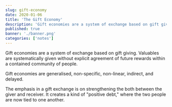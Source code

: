 ```yaml
---
slug: gift-economy
date: 2020-01-06
title: 'The Gift Economy'
description: 'Gift economies are a system of exchange based on gift giving. Valuables are systematically given without explicit agreement of future rewards within a contained community of people.'
published: true
banner: './banner.png'
categories: ['notes']
---
```


Gift economies are a system of exchange based on gift giving. Valuables are systematically given without explicit agreement of future rewards within a contained community of people.

Gift economies are generalised, non-specific, non-linear, indirect, and delayed.

The emphasis in a gift exchange is on strengthening the both between the giver and receiver. It creates a kind of "positive debt," where the two people are now tied to one another.